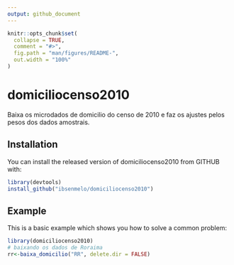 ```yaml
---
output: github_document
---
```


<!-- README.md is generated from README.Rmd. Please edit that file -->

```r
knitr::opts_chunk$set(
  collapse = TRUE,
  comment = "#>",
  fig.path = "man/figures/README-",
  out.width = "100%"
)
```

# domiciliocenso2010

Baixa os microdados de domicilio do censo de 2010 e faz os ajustes pelos pesos dos dados amostrais.

## Installation

You can install the released version of domiciliocenso2010 from GITHUB with:

``` r
library(devtools)
install_github("ibsenmelo/domiciliocenso2010")

```

## Example

This is a basic example which shows you how to solve a common problem:

``` r
library(domiciliocenso2010)
# baixando os dados de Roraima
rr<-baixa_domicilio("RR", delete.dir = FALSE)

```

